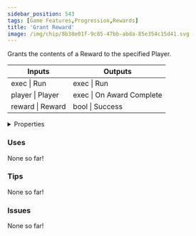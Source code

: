 ```yaml
---
sidebar_position: 543
tags: [Game Features,Progression,Rewards]
title: 'Grant Reward'
image: /img/chip/8b38e01f-9c85-47bb-abda-85e354c15d41.svg
---
```


Grants the contents of a Reward to the specified Player.



<IChip uuid="8b38e01f-9c85-47bb-abda-85e354c15d41"/>

<table><thead><tr><th>Inputs</th><th>Outputs</th></tr></thead><tbody><tr><td>exec | Run</td><td>exec | Run</td></tr><tr><td>player | Player</td><td>exec | On Award Complete</td></tr><tr><td>reward | Reward</td><td>bool | Success</td></tr></tbody></table>

<details>
  <summary>Properties</summary>
  <div>
    <div>
    <table>
      <tbody>
        <tr>
          <td>Is beta required?</td>
          <td>No</td>
        </tr>
        <tr>
          <td>Is chip a trolling risk?</td>
          <td>No</td>
        </tr>
        <tr>
          <td>Is chip a role assignment risk?</td>
          <td>No</td>
        </tr>
        <tr>
          <td>Chip UUID</td>
          <td>8b38e01f-9c85-47bb-abda-85e354c15d41</td>
        </tr>
        <tr>
          <td>Room availability</td>
          <td>Available everywhere</td>
        </tr>
      </tbody>
    </table>
    </div>
  </div>
</details>

### Uses

None so far!

### Tips

None so far!

### Issues

None so far!